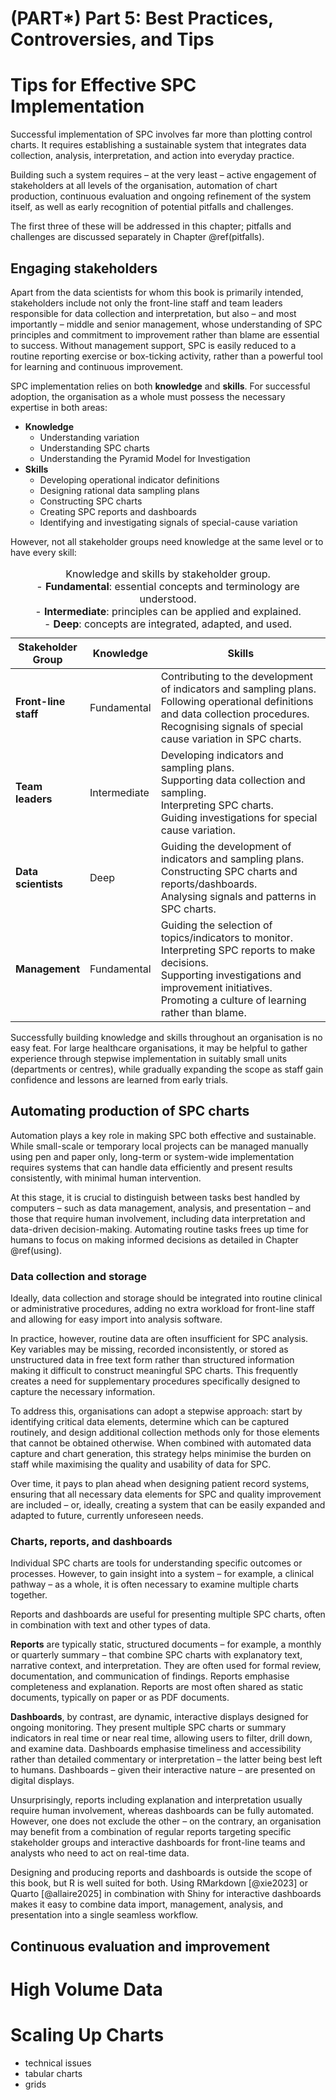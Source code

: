 # (PART\*) Part 5: Best Practices, Controversies, and Tips {-}

# Tips for Effective SPC Implementation {#tips}

Successful implementation of SPC involves far more than plotting control charts. It requires establishing a sustainable system that integrates data collection, analysis, interpretation, and action into everyday practice.

Building such a system requires -- at the very least -- active engagement of stakeholders at all levels of the organisation, automation of chart production, continuous evaluation and ongoing refinement of the system itself, as well as early recognition of potential pitfalls and challenges.

The first three of these will be addressed in this chapter; pitfalls and challenges are discussed separately in Chapter \@ref(pitfalls).

## Engaging stakeholders

Apart from the data scientists for whom this book is primarily intended, stakeholders include not only the front-line staff and team leaders responsible for data collection and interpretation, but also -- and most importantly -- middle and senior management, whose understanding of SPC principles and commitment to improvement rather than blame are essential to success. Without management support, SPC is easily reduced to a routine reporting exercise or box-ticking activity, rather than a powerful tool for learning and continuous improvement.

SPC implementation relies on both **knowledge** and **skills**. For successful adoption, the organisation as a whole must possess the necessary expertise in both areas:

* **Knowledge**
    - Understanding variation
    - Understanding SPC charts
    - Understanding the Pyramid Model for Investigation

* **Skills**
    - Developing operational indicator definitions
    - Designing rational data sampling plans
    - Constructing SPC charts
    - Creating SPC reports and dashboards
    - Identifying and investigating signals of special-cause variation
    
However, not all stakeholder groups need knowledge at the same level or to have every skill:
    
| Stakeholder Group    | Knowledge    | Skills                                                                                                                                                                                                                |
|----------------------|--------------|-----------------------------------------------------------------------------------------------------------------------------------------------------------------------------------------------------------------------|
| **Front-line staff** | Fundamental  | Contributing to the development of indicators and sampling plans.<br>Following operational definitions and data collection procedures.<br>Recognising signals of special cause variation in SPC charts.               |
| **Team leaders**     | Intermediate | Developing indicators and sampling plans.<br>Supporting data collection and sampling.<br>Interpreting SPC charts.<br>Guiding investigations for special cause variation.                                              |
| **Data scientists**  | Deep         | Guiding the development of indicators and sampling plans.<br>Constructing SPC charts and reports/dashboards.<br>Analysing signals and patterns in SPC charts.                                                         |
| **Management**       | Fundamental  | Guiding the selection of topics/indicators to monitor.<br>Interpreting SPC reports to make decisions.<br>Supporting investigations and improvement initiatives.<br>Promoting a culture of learning rather than blame. |
Table: Knowledge and skills by stakeholder group.<br>- **Fundamental**: essential concepts and terminology are understood.<br>- **Intermediate**: principles can be applied and explained.<br>- **Deep**: concepts are integrated, adapted, and used.

Successfully building knowledge and skills throughout an organisation is no easy feat. For large healthcare organisations, it may be helpful to gather experience through stepwise implementation in suitably small units (departments or centres), while gradually expanding the scope as staff gain confidence and lessons are learned from early trials.

## Automating production of SPC charts

Automation plays a key role in making SPC both effective and sustainable. While small-scale or temporary local projects can be managed manually using pen and paper only, long-term or system-wide implementation requires systems that can handle data efficiently and present results consistently, with minimal human intervention.

At this stage, it is crucial to distinguish between tasks best handled by computers -- such as data management, analysis, and presentation -- and those that require human involvement, including data interpretation and data-driven decision-making. Automating routine tasks frees up time for humans to focus on making informed decisions as detailed in Chapter \@ref(using).



### Data collection and storage

Ideally, data collection and storage should be integrated into routine clinical or administrative procedures, adding no extra workload for front-line staff and allowing for easy import into analysis software.

In practice, however, routine data are often insufficient for SPC analysis. Key variables may be missing, recorded inconsistently, or stored as unstructured data in free text form rather than structured information making it difficult to construct meaningful SPC charts. This frequently creates a need for supplementary procedures specifically designed to capture the necessary information.

To address this, organisations can adopt a stepwise approach: start by identifying critical data elements, determine which can be captured routinely, and design additional collection methods only for those elements that cannot be obtained otherwise. When combined with automated data capture and chart generation, this strategy helps minimise the burden on staff while maximising the quality and usability of data for SPC.

Over time, it pays to plan ahead when designing patient record systems, ensuring that all necessary data elements for SPC and quality improvement are included -- or, ideally, creating a system that can be easily expanded and adapted to future, currently unforeseen needs.

### Charts, reports, and dashboards

Individual SPC charts are tools for understanding specific outcomes or processes. However, to gain insight into a system -- for example, a clinical pathway -- as a whole, it is often necessary to examine multiple charts together.

Reports and dashboards are useful for presenting multiple SPC charts, often in combination with text and other types of data.

**Reports** are typically static, structured documents -- for example, a monthly or quarterly summary -- that combine SPC charts with explanatory text, narrative context, and interpretation. They are often used for formal review, documentation, and communication of findings. Reports emphasise completeness and explanation. Reports are most often shared as static documents, typically on paper or as PDF documents.

**Dashboards**, by contrast, are dynamic, interactive displays designed for ongoing monitoring. They present multiple SPC charts or summary indicators in real time or near real time, allowing users to filter, drill down, and examine data. Dashboards emphasise timeliness and accessibility rather than detailed commentary or interpretation -- the latter being best left to humans. Dashboards -- given their interactive nature -- are presented on digital displays.

Unsurprisingly, reports including explanation and interpretation usually require human involvement, whereas dashboards can be fully automated. However, one does not exclude the other -- on the contrary, an organisation may benefit from a combination of regular reports targeting specific stakeholder groups and interactive dashboards for front-line teams and analysts who need to act on real-time data.

Designing and producing reports and dashboards is outside the scope of this book, but R is well suited for both. Using RMarkdown [@xie2023] or Quarto [@allaire2025] in combination with Shiny for interactive dashboards makes it easy to combine data import, management, analysis, and presentation into a single seamless workflow.

## Continuous evaluation and improvement




# High Volume Data

# Scaling Up Charts

- technical issues
- tabular charts
- grids
